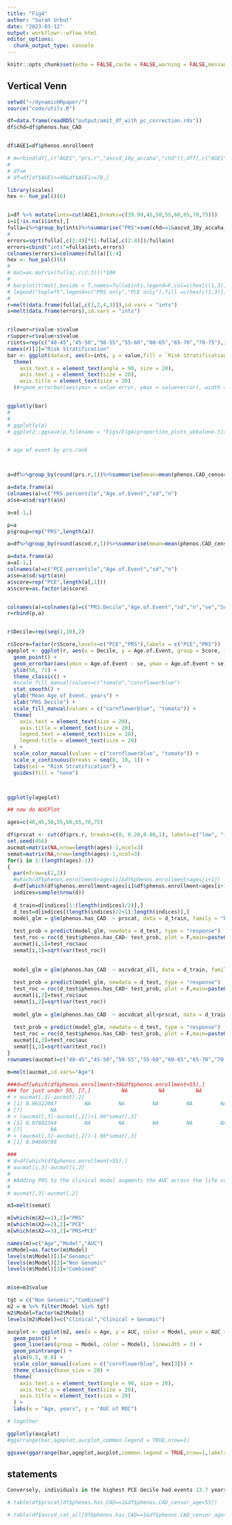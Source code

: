 ```yaml
---
title: "Fig4"
author: "Sarah Urbut"
date: "2023-03-12"
output: workflowr::wflow_html
editor_options:
  chunk_output_type: console
---
```


```r
knitr::opts_chunk$set(echo = FALSE,cache = FALSE,warning = FALSE,message = FALSE,fig.path = "./Figs/")

```

## Vertical Venn

```r
setwd("~/dynamicHRpaper/")
source("code/utils.R")

df=data.frame(readRDS("output/amit_df_with_pc_correction.rds"))
df$chd=df$phenos.has_CAD


df$AGE1=df$phenos.enrollment

# m=rbind(df[,c("AGE1","prs.r","ascvd_10y_accaha","chd")],dff[,c("AGE1","prs.r","ascvd_10y_accaha","chd")])
# 
# df=m
# df=df[df$AGE1>=40&df$AGE1<=70,]

library(scales)
hex <- hue_pal()(6)


i=df %>% mutate(ints=cut(AGE1,breaks=c(39.99,45,50,55,60,65,70,75)))
i=i[!is.na(i$ints),]
fulla=i%>%group_by(ints)%>%summarise("PRS"=sum(chd==1&ascvd_10y_accaha_all<7.5&prs.r>0.80)/sum(chd==1),"PCE"=sum(chd==1&ascvd_10y_accaha_all>7.5&prs.r<0.80)/sum(chd==1),"Both"=sum(chd==1&ascvd_10y_accaha_all>7.5&prs.r>0.80)/sum(chd==1),"n"=length(ints))
# 
errors=sqrt(fulla[,c(2:4)]*(1-fulla[,c(2:4)])/fulla$n)
errors=cbind("ints"=fulla$ints,errors)
colnames(errors)=colnames(fulla)[1:4]
hex <- hue_pal()(6)
# 
# mat=as.matrix(fulla[,c(2:3)])*100
# 
# barplot(t(mat),beside = T,names=fulla$ints,legend=F,col=c(hex[c(1,3)]),main="FHS+UKB Incident Cases Correctly Predicted",ylab="Proportion of Incident Cases Correctly Predicted",las=2)
# legend("topleft",legend=c("PRS only","PCE only"),fill =c(hex[c(1,3)]))
# 
r=melt(data.frame(fulla[,c(1,2,4,3)]),id.vars = "ints")
s=melt(data.frame(errors),id.vars = "ints")


r$lower=r$value-s$value
r$upper=r$value+s$value
r$ints=rep(c("40-45","45-50","50-55","55-60","60-65","65-70","70-75"),3)
names(r)[2]="Risk Stratification"
bar <- ggplot(data=r, aes(x=ints, y = value,fill = `Risk Stratification`)) + geom_bar(stat="identity") +labs(y = "Proportion of Incident Cases Predicted",x="Age,years")+scale_fill_manual(values=c("tomato",hex[3],"cornflowerblue"),labels=c("Genomic","Genomic and Clinical","Clinical"))+theme_classic(base_size =20 )+
  theme(
    axis.text.x = element_text(angle = 90, size = 20),
    axis.text.y = element_text(size = 20),
    axis.title = element_text(size = 20)
  )#+geom_errorbar(aes(ymin = value-error, ymax = value+error), width = 0.3, position = "identity")


ggplotly(bar)
# 
# 
# ggplotly(p)
# ggplot2::ggsave(p,filename = "Figs/Fig4/proportion_plots_ukbalone.tiff",dpi = 300,height = 5,width = 8)


# age of event by prs.rank



a=df%>%group_by(round(prs.r,1))%>%summarise(mean=mean(phenos.CAD_censor_age[phenos.has_CAD==1]),sd=sd(phenos.CAD_censor_age[phenos.has_CAD==1]),n=sum(phenos.has_CAD==1))

a=data.frame(a)
colnames(a)=c("PRS.percentile","Age.of.Event","sd","n")
a$se=a$sd/sqrt(a$n)

a=a[-1,]

p=a
p$group=rep("PRS",length(a))

a=df%>%group_by(round(ascvd.r,1))%>%summarise(mean=mean(phenos.CAD_censor_age[phenos.has_CAD==1]),sd=sd(phenos.CAD_censor_age[phenos.has_CAD==1]),n=sum(phenos.has_CAD==1))

a=data.frame(a)
a=a[-1,]
colnames(a)=c("PCE.percentile","Age.of.Event","sd","n")
a$se=a$sd/sqrt(a$n)
a$score=rep("PCE",length(a[,1]))
a$score=as.factor(a$score)


colnames(a)=colnames(p)=c("PRS.Decile","Age.of.Event","sd","n","se","Score")
r=rbind(p,a)


r$Decile=rep(seq(1,10),2)

r$Score=factor(r$Score,levels=c("PCE","PRS"),labels = c("PCE","PRS"))
ageplot <- ggplot(r, aes(x = Decile, y = Age.of.Event, group = Score, fill = Score, col = Score)) + 
  geom_point() +
  geom_errorbar(aes(ymin = Age.of.Event - se, ymax = Age.of.Event + se), width = 0.02) +
  ylim(50, 71) +
  theme_classic() +
  #scale_fill_manual(values=c("tomato","cornflowerblue")
  stat_smooth() +
  ylab("Mean Age of Event, years") +
  xlab("PRS Decile") +
  scale_fill_manual(values = c("cornflowerblue", "tomato")) +
  theme(
    axis.text = element_text(size = 20),
    axis.title = element_text(size = 20),
    legend.text = element_text(size = 20),
    legend.title = element_text(size = 20)
  ) +
  scale_color_manual(values = c("cornflowerblue", "tomato")) +
  scale_x_continuous(breaks = seq(0, 10, 1)) +
  labs(col = "Risk Stratification") +
  guides(fill = "none")



ggplotly(ageplot)
```


```r
## now do AUCPlot

ages=c(40,45,50,55,60,65,70,75)

df$prscat <- cut(df$prs.r, breaks=c(0, 0.20,0.80,1), labels=c("low", "intermediate","high"))
set.seed(456)
aucmat=matrix(NA,nrow=length(ages)-1,ncol=3)
semat=matrix(NA,nrow=length(ages)-1,ncol=3)
for(i in 1:(length(ages)-1))
{
  par(mfrow=c(1,2))
  #which(df$phenos.enrollment>ages[i]&df$phenos.enrollment<ages[i+1])
  d=df[which(df$phenos.enrollment>ages[i]&df$phenos.enrollment<ages[i+1]),]
  indices=sample(nrow(d))
  
  d_train=d[indices[1:(length(indices)/2)],]
  d_test=d[indices[(length(indices)/2+1):length(indices)],]
  model_glm = glm(phenos.has_CAD  ~ prscat, data = d_train, family = "binomial")
  
  test_prob = predict(model_glm, newdata = d_test, type = "response")
  test_roc = roc(d_test$phenos.has_CAD~ test_prob, plot = F,main=paste0("PRS,age",ages[i],"to",ages[i+1]))
  aucmat[i,1]=test_roc$auc
  semat[i,1]=sqrt(var(test_roc))
  
  
  model_glm = glm(phenos.has_CAD  ~ ascvdcat_all, data = d_train, family = "binomial")
  
  test_prob = predict(model_glm, newdata = d_test, type = "response")
  test_roc = roc(d_test$phenos.has_CAD~ test_prob, plot = F,main=paste0("PCE,age",ages[i],"to",ages[i+1]))
  aucmat[i,2]=test_roc$auc
  semat[i,2]=sqrt(var(test_roc))
  
  model_glm = glm(phenos.has_CAD  ~ ascvdcat_all+prscat, data = d_train, family = "binomial")
  
  test_prob = predict(model_glm, newdata = d_test, type = "response")
  test_roc = roc(d_test$phenos.has_CAD~ test_prob, plot = F,main=paste0("PCE+PRS,age",ages[i],"to",ages[i+1]))
  aucmat[i,3]=test_roc$auc
  semat[i,3]=sqrt(var(test_roc))
}
rownames(aucmat)=c("40-45","45-50","50-55","55-60","60-65","65-70","70-75")

m=melt(aucmat,id.vars="Age")

###d=df[which(df$phenos.enrollment>39&df$phenos.enrollment<55),]
### for just under 55, [7,]          NA          NA          NA
# > aucmat[,3]-aucmat[,2]
# [1] 0.06322067         NA         NA         NA         NA         NA
# [7]         NA
# > (aucmat[,3]-aucmat[,2])+1.96*semat[,3]
# [1] 0.07802344         NA         NA         NA         NA         NA
# [7]         NA
# > (aucmat[,3]-aucmat[,2])-1.96*semat[,3]
# [1] 0.04840789 

###
# d=df[which(df$phenos.enrollment>55),]
# aucmat[i,3]-aucmat[i,2]
# 
# #Adding PRS to the clinical model augments the AUC across the life course; however, the largest augmentation in discriminative capacity is observed at ages less than 55 years – the AUC is increased by nearly 10% in the 40-45 age group, XX% in the 45–50-year group and XX% in the 50-55 year age group (Figure 6).##
# 
# aucmat[,3]-aucmat[,2]

m3=melt(semat)

m[which(m$X2==1),2]="PRS"
m[which(m$X2==2),2]="PCE"
m[which(m$X2==3),2]="PRS+PCE"

names(m)=c("Age","Model","AUC")
m$Model=as.factor(m$Model)
levels(m$Model)[1]="Genomic"
levels(m$Model)[2]="Non Genomic"
levels(m$Model)[3]="Combined"


m$se=m3$value

```

```r
tgt = c("Non Genomic","Combined")
m2 = m %>% filter(Model %in% tgt)
m2$Model=factor(m2$Model)
levels(m2$Model)=c("Clinical","Clinical + Genomic")

aucplot <- ggplot(m2, aes(x = Age, y = AUC, color = Model, ymin = AUC + se, ymax = AUC - se)) +
  geom_point() +
  geom_line(aes(group = Model, color = Model), linewidth = 3) +
  geom_pointrange() +
  ylim(0.5, 0.8) +
  scale_color_manual(values = c("cornflowerblue", hex[3])) +
  theme_classic(base_size = 20) +
  theme(
    axis.text.x = element_text(angle = 90, size = 20),
    axis.text.y = element_text(size = 20),
    axis.title = element_text(size = 20)
  ) +
  labs(x = "Age, years", y = "AUC of ROC")

# together

ggplotly(aucplot)
#ggarrange(bar,ageplot,aucplot,common.legend = TRUE,nrow=1)

ggsave(ggarrange(bar,ageplot,aucplot,common.legend = TRUE,nrow=1,labels = c("A","B","C")),file="figs/combined456_withPC.pdf",dpi = 600,width = 20,height = 10)
```

## statements
```r
Conversely, individuals in the highest PCE decile had events 13.7 years later in life than those of the lowest PCE (Figure 4B, Supplementary Table 9, Online Figure 8). Among individuals with CAD occurring <55 years, 427 (39.3%) had high PRS but only 32 (2.9%) had high PCE. 

# table(df$prscat[df$phenos.has_CAD==1&df$phenos.CAD_censor_age<55])

# table(df$ascvd_cat_all[df$phenos.has_CAD==1&df$phenos.CAD_censor_age<55])
```
